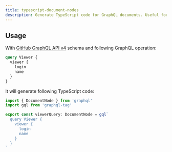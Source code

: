 ```yaml
---
title: typescript-document-nodes
description: Generate TypeScript code for GraphQL documents. Useful for GraphQL codegen.
---
```




<PluginHeader />
<PluginApiDocs />

## Usage

With [GitHub GraphQL API v4](https://developer.github.com/v4) schema and following GraphQL
operation:

```graphql
query Viewer {
  viewer {
    login
    name
  }
}
```

It will generate following TypeScript code:

```ts
import { DocumentNode } from 'graphql'
import gql from 'graphql-tag'

export const viewerQuery: DocumentNode = gql`
  query Viewer {
    viewer {
      login
      name
    }
  }
`
```

